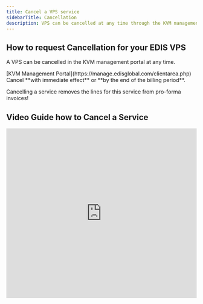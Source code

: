 ```yaml
---
title: Cancel a VPS service
sidebarTitle: Cancellation
description: VPS can be cancelled at any time through the KVM management portal. Users need to login to the VPS Management Portal, locate the VPS in the Services tab, and click "Request Cancellation".
---
```


## How to request Cancellation for your EDIS VPS

A VPS can be cancelled in the KVM management portal at any time.

<Steps>
  <Step title="Log in to your">
    [KVM Management Portal](https://manage.edisglobal.com/clientarea.php)
  </Step>

  <Step title="Locate your VPS in the Services tab" />

  <Step title="and click &#x22;Request Cancellation&#x22;">
    Cancel **with immediate effect** or **by the end of the billing period**.
  </Step>
</Steps>

Cancelling a service removes the lines for this service from pro-forma invoices!

## Video Guide how to Cancel a Service

<iframe width="100%" height="450" src="https://www.loom.com/embed/206825b87a894704af333b9fb57a5a2b?sid=7a6cf401-af9b-4494-b44d-8a95f12927ff" frameborder="0" allow="accelerometer; clipboard-write; encrypted-media; gyroscope; picture-in-picture" allowfullscreen />

<Note>
  Our services are based on **MONTHLY subscriptions** rather than daily. We
  understand that sometimes you may need to discontinue a service prior to the
  completion of the subscription period. Unfortunately, in those cases, **we
  cannot provide a refund** for any portion of the subscription that has already
  been paid. We apologize for any inconvenience this may cause.
</Note>